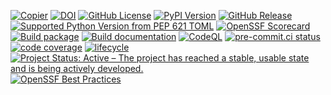 [![Copier](https://img.shields.io/endpoint?url=https://raw.githubusercontent.com/copier-org/copier/master/img/badge/badge-grayscale-inverted-border-teal.json?raw=true)](https://github.com/copier-org/copier)
[![DOI](https://zenodo.org/badge/DOI/10.5281/zenodo.15800477.svg)](https://doi.org/10.5281/zenodo.15800477)
[![GitHub License](https://img.shields.io/github/license/seedcase-project/seedcase-sprout)](https://github.com/seedcase-project/seedcase-sprout/blob/main/LICENSE.md)
[![PyPI Version](https://img.shields.io/pypi/v/seedcase-sprout)](https://pypi.org/project/seedcase-sprout/)
[![GitHub Release](https://img.shields.io/github/v/release/seedcase-project/seedcase-sprout)](https://github.com/seedcase-project/seedcase-sprout/releases/latest)
[![Supported Python Version from PEP 621 TOML](https://img.shields.io/python/required-version-toml?tomlFilePath=https%3A%2F%2Fraw.githubusercontent.com%2Fseedcase-project%2Fseedcase-sprout%2Frefs%2Fheads%2Fmain%2Fpyproject.toml)](https://github.com/seedcase-project/seedcase-sprout/blob/main/pyproject.toml)
[![OpenSSF Scorecard](https://api.scorecard.dev/projects/github.com/seedcase-project/seedcase-sprout/badge?raw=true)](https://scorecard.dev/viewer/?uri=github.com/seedcase-project/seedcase-sprout)
[![Build package](https://github.com/seedcase-project/seedcase-sprout/actions/workflows/build-package.yml/badge.svg)](https://github.com/seedcase-project/seedcase-sprout/actions/workflows/build-package.yml)
[![Build documentation](https://github.com/seedcase-project/seedcase-sprout/actions/workflows/build-website.yml/badge.svg)](https://github.com/seedcase-project/seedcase-sprout/actions/workflows/build-website.yml)
[![CodeQL](https://github.com/seedcase-project/seedcase-sprout/actions/workflows/github-code-scanning/codeql/badge.svg?branch=main)](https://github.com/seedcase-project/seedcase-sprout/actions/workflows/github-code-scanning/codeql)
[![pre-commit.ci status](https://results.pre-commit.ci/badge/github/seedcase-project/seedcase-sprout/main.svg)](https://results.pre-commit.ci/latest/github/seedcase-project/seedcase-sprout/main)
[![code coverage](https://raw.githubusercontent.com/seedcase-project/seedcase-sprout/coverage/coverage.svg?raw=true)](https://htmlpreview.github.io/?https://raw.githubusercontent.com/seedcase-project/seedcase-sprout/coverage/index.html)
[![lifecycle](https://lifecycle.r-lib.org/articles/figures/lifecycle-experimental.svg)](https://lifecycle.r-lib.org/articles/stages.html#experimental)
[![Project Status: Active – The project has reached a stable, usable state and is being actively developed.](https://www.repostatus.org/badges/latest/active.svg)](https://www.repostatus.org/#active)
[![OpenSSF Best Practices](https://www.bestpractices.dev/projects/10459/badge?raw=true)](https://www.bestpractices.dev/projects/10459)
